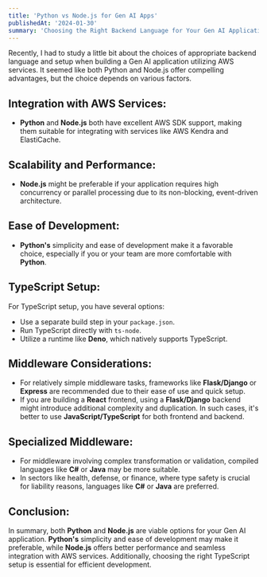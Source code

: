 ```yaml
---
title: 'Python vs Node.js for Gen AI Apps'
publishedAt: '2024-01-30'
summary: 'Choosing the Right Backend Language for Your Gen AI Application: Python vs Node.js'
---
```


Recently, I had to study a little bit about the choices of appropriate backend language and setup when building a Gen AI application 
utilizing AWS services. It seemed like both Python and Node.js offer compelling advantages, but the choice depends on various factors.

## **Integration with AWS Services:**
- **Python** and **Node.js** both have excellent AWS SDK support, making them suitable for integrating with services like AWS Kendra and ElastiCache.

## **Scalability and Performance:**
- **Node.js** might be preferable if your application requires high concurrency or parallel processing due to its non-blocking, event-driven architecture.

## **Ease of Development:**
- **Python's** simplicity and ease of development make it a favorable choice, especially if you or your team are more comfortable with **Python**.

## **TypeScript Setup:**
For TypeScript setup, you have several options:
- Use a separate build step in your `package.json`.
- Run TypeScript directly with `ts-node`.
- Utilize a runtime like **Deno**, which natively supports TypeScript.

## **Middleware Considerations:**
- For relatively simple middleware tasks, frameworks like **Flask/Django** or **Express** are recommended due to their ease of use and quick setup.
- If you are building a **React** frontend, using a **Flask/Django** backend might introduce additional complexity and duplication. In such cases, it's better to use **JavaScript/TypeScript** for both frontend and backend.

## **Specialized Middleware:**
- For middleware involving complex transformation or validation, compiled languages like **C#** or **Java** may be more suitable.
- In sectors like health, defense, or finance, where type safety is crucial for liability reasons, languages like **C#** or **Java** are preferred.

## <strong>Conclusion:</strong>
In summary, both **Python** and **Node.js** are viable options for your Gen AI application. **Python's** simplicity and ease of development may make it preferable, while **Node.js** offers better performance and seamless integration with AWS services. Additionally, choosing the right TypeScript setup is essential for efficient development.
